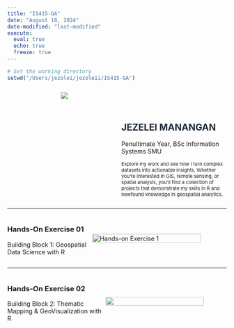 ```yaml
---
title: "IS415-GA"
date: "August 18, 2024"
date-modified: "last-modified"
execute: 
  eval: true
  echo: true
  freeze: true
---
```


```r
# Set the working directory
setwd("/Users/jezelei/jezeleii/IS415-GA")
```

```{=html}
<section style="display: flex; justify-content: space-between; width:100%;">
  <!-- Column 1 -->
  <div style="flex: 1; text-align: center; padding: 10px; margin:0;">
    <img src="headerImages/cover.png"style="max-width: 100%; height: auto;"/>
  </div>
  
  <!-- Column 2 -->
  <div style="flex: 1; text-align: left; padding-top: 50px ;">
    <h1 style="font-weight: bold; color: #1E2A39;">JEZELEI MANANGAN</h1>
    <p>Penultimate Year, BSc Information Systems SMU</p>
    <p style="max-width: 600px; font-size:11px">
      Explore my work and see how I turn complex datasets into actionable insights. Whether you’re interested in GIS, remote sensing, or spatial analysis, you’ll find a collection of projects that demonstrate my skills in R and newfound knowledge in geospatial analytics.
    </p>
  </div>
</section>
```
<hr/>

::: {style="display:flex; align-items:center;"}
<div>

<h3>Hands-On \n Exercise 01</h3>

<p>Building Block 1: Geospatial Data Science with R</p>

</div>

::: {style="width: 100%"}
`<a href="`{=html}https://is415-ga-jezelei.netlify.app/hands-on_exercise/hands-on_ex01/hands-on_ex01`">`{=html}

![](headerImages/Hands-on_Ex01_Header.png){alt="Hands-on Exercise 1" style="max-  display: block; margin-left:0;" fig-align="center" width="90%"}

</a>
:::
:::

<hr/>

::: {style="display:flex; align-items:center;"}
<div>

<h3>Hands-On \n Exercise 02</h3>

<p>Building Block 2: Thematic Mapping & GeoVisualization with R</p>

</div>

::: {style="width: 100%"}
`<a href="`{=html}https://is415-ga-jezelei.netlify.app/hands-on_exercise/hands-on_ex02/hands-on_ex02`">`{=html}

![](headerImages/Hands-on_Ex02_Header.png){style="max-  display: block; margin-left:0;" fig-align="center" width="90%"}

</a>
:::
:::
